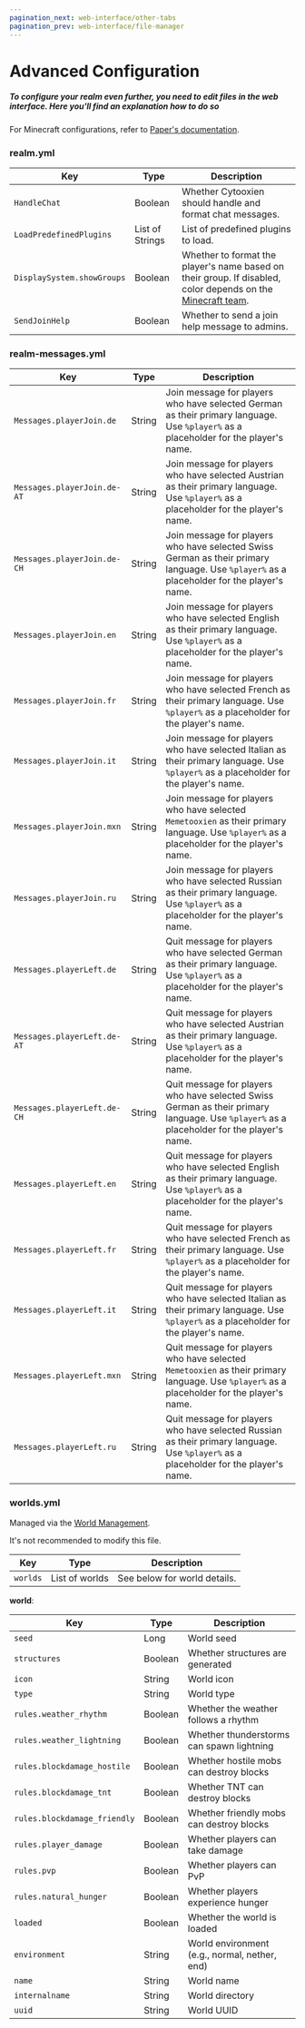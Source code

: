 ```yaml
---
pagination_next: web-interface/other-tabs
pagination_prev: web-interface/file-manager
---
```



# Advanced Configuration

##### To configure your realm even further, you need to edit files in the web interface. Here you'll find an explanation how to do so

For Minecraft configurations, refer to [Paper's documentation](https://docs.papermc.io/paper/reference/configuration).

### realm.yml

| Key                        | Type            | Description                                                                                                                                           |
|----------------------------|-----------------|-------------------------------------------------------------------------------------------------------------------------------------------------------|
| `HandleChat`               | Boolean         | Whether Cytooxien should handle and format chat messages.                                                                                             |
| `LoadPredefinedPlugins`    | List of Strings | List of predefined plugins to load.                                                                                                                   |
| `DisplaySystem.showGroups` | Boolean         | Whether to format the player's name based on their group. If disabled, color depends on the [Minecraft team](https://minecraft.wiki/w/Commands/team). |
| `SendJoinHelp`             | Boolean         | Whether to send a join help message to admins.                                                                                                        |

### realm-messages.yml

| Key                         | Type   | Description                                                                                                                                |
|-----------------------------|--------|--------------------------------------------------------------------------------------------------------------------------------------------|
| `Messages.playerJoin.de`    | String | Join message for players who have selected German as their primary language. Use `%player%` as a placeholder for the player's name.        |
| `Messages.playerJoin.de-AT` | String | Join message for players who have selected Austrian as their primary language. Use `%player%` as a placeholder for the player's name.      |
| `Messages.playerJoin.de-CH` | String | Join message for players who have selected Swiss German as their primary language. Use `%player%` as a placeholder for the player's name.  |
| `Messages.playerJoin.en`    | String | Join message for players who have selected English as their primary language. Use `%player%` as a placeholder for the player's name.       |
| `Messages.playerJoin.fr`    | String | Join message for players who have selected French as their primary language. Use `%player%` as a placeholder for the player's name.        |
| `Messages.playerJoin.it`    | String | Join message for players who have selected Italian as their primary language. Use `%player%` as a placeholder for the player's name.       |
| `Messages.playerJoin.mxn`   | String | Join message for players who have selected `Memetooxien` as their primary language. Use `%player%` as a placeholder for the player's name. |
| `Messages.playerJoin.ru`    | String | Join message for players who have selected Russian as their primary language. Use `%player%` as a placeholder for the player's name.       |
| `Messages.playerLeft.de`    | String | Quit message for players who have selected German as their primary language. Use `%player%` as a placeholder for the player's name.        |
| `Messages.playerLeft.de-AT` | String | Quit message for players who have selected Austrian as their primary language. Use `%player%` as a placeholder for the player's name.      |
| `Messages.playerLeft.de-CH` | String | Quit message for players who have selected Swiss German as their primary language. Use `%player%` as a placeholder for the player's name.  |
| `Messages.playerLeft.en`    | String | Quit message for players who have selected English as their primary language. Use `%player%` as a placeholder for the player's name.       |
| `Messages.playerLeft.fr`    | String | Quit message for players who have selected French as their primary language. Use `%player%` as a placeholder for the player's name.        |
| `Messages.playerLeft.it`    | String | Quit message for players who have selected Italian as their primary language. Use `%player%` as a placeholder for the player's name.       |
| `Messages.playerLeft.mxn`   | String | Quit message for players who have selected `Memetooxien` as their primary language. Use `%player%` as a placeholder for the player's name. |
| `Messages.playerLeft.ru`    | String | Quit message for players who have selected Russian as their primary language. Use `%player%` as a placeholder for the player's name.       |

### worlds.yml

Managed via the [World Management](../getting-started/world-management).

It's not recommended to modify this file.

| Key      | Type           | Description                            |
|----------|----------------|----------------------------------------|
| `worlds` | List of worlds | See below for world details.           |

**world**:

| Key                          | Type    | Description                                   |
|------------------------------|---------|-----------------------------------------------|
| `seed`                       | Long    | World seed                                    |
| `structures`                 | Boolean | Whether structures are generated              |
| `icon`                       | String  | World icon                                    |
| `type`                       | String  | World type                                    |
| `rules.weather_rhythm`       | Boolean | Whether the weather follows a rhythm          |
| `rules.weather_lightning`    | Boolean | Whether thunderstorms can spawn lightning     |
| `rules.blockdamage_hostile`  | Boolean | Whether hostile mobs can destroy blocks       |
| `rules.blockdamage_tnt`      | Boolean | Whether TNT can destroy blocks                |
| `rules.blockdamage_friendly` | Boolean | Whether friendly mobs can destroy blocks      |
| `rules.player_damage`        | Boolean | Whether players can take damage               |
| `rules.pvp`                  | Boolean | Whether players can PvP                       |
| `rules.natural_hunger`       | Boolean | Whether players experience hunger             |
| `loaded`                     | Boolean | Whether the world is loaded                   |
| `environment`                | String  | World environment (e.g., normal, nether, end) |
| `name`                       | String  | World name                                    |
| `internalname`               | String  | World directory                               |
| `uuid`                       | String  | World UUID                                    |
